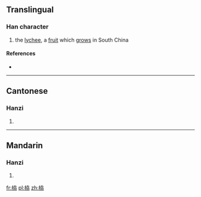 ==Translingual==

===Han character===
{{Han char|rn=75|rad=木|as=06|sn=10|four=|canj=DKSS|ids=⿰[[木]][[劦]]}}

# the [[lychee]], a [[fruit]] which [[grow]]s in South China

====References====
* {{Han ref|kx=0522.150|dkj=14702|hdz=21208.070|uh=681B|ud=26651}}

----

==Cantonese==

===Hanzi===
{{yue-hanzi|jyut=[[lai6]]|y=lai6}}

# {{defn|lang=yue|sort=木06}}

----

==Mandarin==

===Hanzi===
{{cmn-hanzi|pin=[[lì]] ([[li4]])|wg=li<sup>4</sup>}}

# {{defn|lang=cmn|sort=木06}}

[[fr:栛]]
[[pl:栛]]
[[zh:栛]]